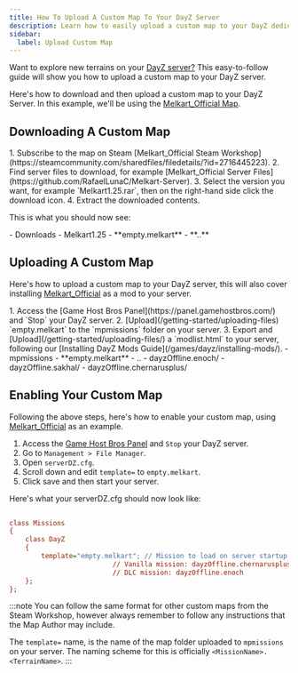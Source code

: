 ```yaml
---
title: How To Upload A Custom Map To Your DayZ Server
description: Learn how to easily upload a custom map to your DayZ dedicated server. Follow this step-by-step guide to upload, and enable your custom map.
sidebar:
  label: Upload Custom Map
---
```


Want to explore new terrains on your [DayZ server?](https://www.gamehostbros.com/dayz-server-hosting/) This easy-to-follow guide will show you how to upload a custom map to your DayZ server.

Here's how to download and then upload a custom map to your DayZ Server. In this example, we'll be using the [Melkart_Official Map](https://steamcommunity.com/sharedfiles/filedetails/?id=2716445223).

## Downloading A Custom Map

<Steps>
1. Subscribe to the map on Steam [Melkart_Official Steam Workshop](https://steamcommunity.com/sharedfiles/filedetails/?id=2716445223).
2. Find server files to download, for example [Melkart_Official Server Files](https://github.com/RafaelLunaC/Melkart-Server).
3. Select the version you want, for example `Melkart1.25.rar`, then on the right-hand side click the download icon.
4. Extract the downloaded contents.
</Steps>

This is what you should now see:

<FileTree>
  - Downloads
    - Melkart1.25
      - **empty.melkart** 
        - **..**
   </FileTree>

## Uploading A Custom Map

Here's how to upload a custom map to your DayZ server, this will also cover installing [Melkart_Official](https://steamcommunity.com/sharedfiles/filedetails/?id=2716445223) as a mod to your server.

<Steps>
1. Access the [Game Host Bros Panel](https://panel.gamehostbros.com/) and `Stop` your DayZ server.
2. [Upload](/getting-started/uploading-files) `empty.melkart` to the `mpmissions` folder on your server.
3. Export and [Upload](/getting-started/uploading-files/) a `modlist.html` to your server, following our [Installing DayZ Mods Guide](/games/dayz/installing-mods/).
</Steps>

<FileTree>
  - mpmissions
    - **empty.melkart** 
      - ..
    - dayzOffline.enoch/
    - dayzOffline.sakhal/
    - dayzOffline.chernarusplus/

   </FileTree>

## Enabling Your Custom Map

Following the above steps, here's how to enable your custom map, using [Melkart_Official](https://steamcommunity.com/sharedfiles/filedetails/?id=2716445223) as an example.

<Steps>

1. Access the [Game Host Bros Panel](https://panel.gamehostbros.com/) and `Stop` your DayZ server.
2. Go to `Management > File Manager`.
3. Open `serverDZ.cfg`.
4. Scroll down and edit `template=` to `empty.melkart`.
5. Click save and then start your server.
</Steps>

Here's what your serverDZ.cfg should now look like:

```ini title="serverDZ.cfg"
   
class Missions
{
    class DayZ
    {
        template="empty.melkart"; // Mission to load on server startup. <MissionName>.<TerrainName>
					      // Vanilla mission: dayzOffline.chernarusplus
					      // DLC mission: dayzOffline.enoch
    };
};

   ```

:::note 
You can follow the same format for other custom maps from the Steam Workshop, however always remember to follow any instructions that the Map Author may include.

The `template=` name, is the name of the map folder uploaded to `mpmissions` on your server. The naming scheme for this is officially `<MissionName>.<TerrainName>`.
:::